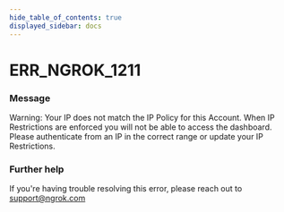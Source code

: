 ```yaml
---
hide_table_of_contents: true
displayed_sidebar: docs
---
```



# ERR_NGROK_1211

### Message

Warning: Your IP does not match the IP Policy for this Account. When IP Restrictions are enforced you will not be able to access the dashboard. Please authenticate from an IP in the correct range or update your IP Restrictions.

<ErrorDetails error="err_ngrok_1211" />

### Further help

If you're having trouble resolving this error, please reach out to [support@ngrok.com](mailto:support@ngrok.com?subject=Help%20with%20ERR_NGROK_1211)
